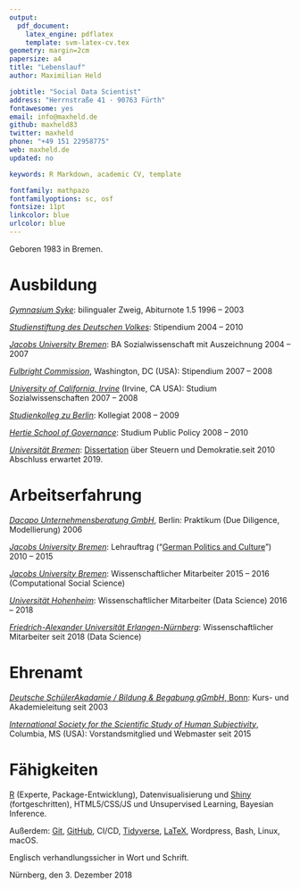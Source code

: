 ```yaml
---
output: 
  pdf_document:
    latex_engine: pdflatex
    template: svm-latex-cv.tex
geometry: margin=2cm
papersize: a4
title: "Lebenslauf"
author: Maximilian Held

jobtitle: "Social Data Scientist"
address: "Herrnstraße 41 · 90763 Fürth"
fontawesome: yes
email: info@maxheld.de
github: maxheld83
twitter: maxheld
phone: "+49 151 22958775"
web: maxheld.de
updated: no

keywords: R Markdown, academic CV, template

fontfamily: mathpazo
fontfamilyoptions: sc, osf
fontsize: 11pt
linkcolor: blue
urlcolor: blue
---
```


Geboren 1983 in Bremen.


# Ausbildung

[*Gymnasium Syke*](http://gymnasium-syke.de): bilingualer Zweig, Abiturnote 1.5 \hfill 1996 -- 2003

[*Studienstiftung des Deutschen Volkes*](https://www.studienstiftung.de/): Stipendium \hfill 2004 -- 2010

[*Jacobs University Bremen*](https://www.jacobs-university.de): BA Sozialwissenschaft mit Auszeichnung \hfill 2004 -- 2007

[*Fulbright Commission*](https://eca.state.gov/fulbright), Washington, DC (USA): Stipendium \hfill 2007 -- 2008

[*University of California, Irvine*](https://www.uci.edu) (Irvine, CA USA): Studium Sozialwissenschaften \hfill 2007 -- 2008

[*Studienkolleg zu Berlin*](http://studienkolleg-zu-berlin.de): Kollegiat \hfill 2008 -- 2009

[*Hertie School of Governance*](https://www.hertie-school.org):  Studium Public Policy \hfill 2008 -- 2010

[*Universität Bremen*](https://www.bigsss-bremen.de): [Dissertation](https://www.maxheld.de/schumpermas) über Steuern und Demokratie.\hfill seit 2010 
\newline Abschluss erwartet 2019. 


# Arbeitserfahrung

[*Dacapo Unternehmensberatung GmbH*](http://dacapo2.com/), Berlin: Praktikum (Due Diligence, Modellierung) \hfill 2006

[*Jacobs University Bremen*](https://www.jacobs-university.de): Lehrauftrag ("[German Politics and Culture](http://www.maxheld.de/gpc/)") \hfill 2010 -- 2015

<!-- [*Universität Hamburg*](https://www.uni-hamburg.de): Lehrauftrag ("[Progressive Taxation and Deliberative Democracy](https://www.maxheld.de/give-n-take/)") \hfill 2014 -->

[*Jacobs University Bremen*](https://www.jacobs-university.de): Wissenschaftlicher Mitarbeiter \hfill 2015 -- 2016
\newline (Computational Social Science)

[*Universität Hohenheim*](https://www.uni-hohenheim.de): Wissenschaftlicher Mitarbeiter (Data Science) \hfill 2016 -- 2018

[*Friedrich-Alexander Universität Erlangen-Nürnberg*](https://www.fau.de): Wissenschaftlicher Mitarbeiter \hfill seit 2018
\newline
(Data Science)


# Ehrenamt

[*Deutsche SchülerAkadamie / Bildung & Begabung gGmbH*, Bonn](https://www.deutsche-schuelerakademie.de):\newline
Kurs- und Akademieleitung \hfill seit 2003

[*International Society for the Scientific Study of Human Subjectivity* ](https://qmethod.org), Columbia, MS (USA):\newline
Vorstandsmitglied und Webmaster \hfill seit 2015


# Fähigkeiten

[R](http://r-project.org) (Experte, Package-Entwicklung), Datenvisualisierung und [Shiny](http://shiny.rstudio.com) (fortgeschritten), HTML5/CSS/JS und Unsupervised Learning, Bayesian Inference.

Außerdem: [Git](https://git-scm.com), [GitHub](https://github.com), CI/CD, [Tidyverse](https://www.tidyverse.org), [LaTeX](http://latex-project.org), Wordpress, Bash, Linux, macOS.

Englisch verhandlungssicher in Wort und Schrift.

\vspace*{5mm}

Nürnberg, den 3. Dezember 2018
